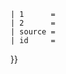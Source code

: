 <includeonly>{{Méta base Culture
 | URL    = merimee
 | nom    = {{tsl|fr|base Mérimée}}
 | champ  = {{#if:{{{champ|}}}|{{{champ}}}|REF}}
 | 1      = {{{1|}}}
 | 2      = {{{2|}}}
 | source = {{{source|}}}
 | id     = {{{id|}}}
}}</includeonly><noinclude>
{{Documentation}}
</noinclude>